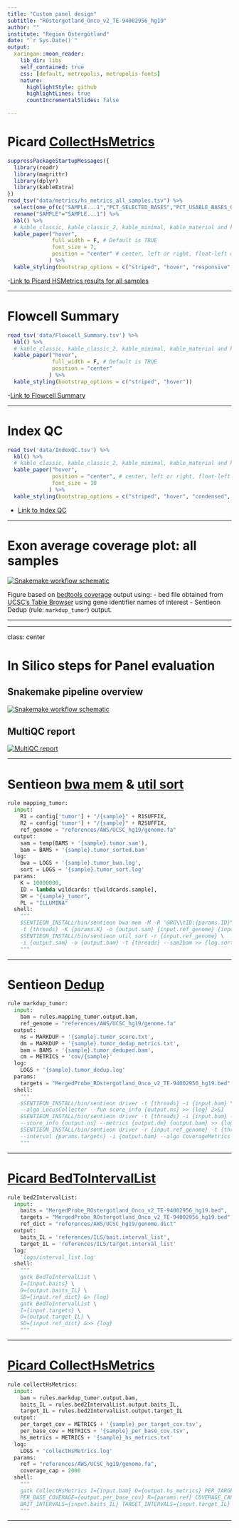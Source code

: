 ```yaml
---
title: "Custom panel design"
subtitle: "ROstergotland_Onco_v2_TE-94002956_hg19"
author: ""
institute: "Region Östergötland"
date: "`r Sys.Date()`"
output:
  xaringan::moon_reader:
    lib_dir: libs
    self_contained: true
    css: [default, metropolis, metropolis-fonts]
    nature:
      highlightStyle: github
      highlightLines: true
      countIncrementalSlides: false

---
```


# Picard [CollectHsMetrics](https://broadinstitute.github.io/picard/picard-metric-definitions.html#HsMetrics)

```r
suppressPackageStartupMessages({
  library(readr)
  library(magrittr)
  library(dplyr)
  library(kableExtra)
})
read_tsv("data/metrics/hs_metrics_all_samples.tsv") %>%
  select(one_of(c("SAMPLE...1","PCT_SELECTED_BASES","PCT_USABLE_BASES_ON_TARGET","PCT_TARGET_BASES_500X","MEAN_TARGET_COVERAGE","MEDIAN_TARGET_COVERAGE","ZERO_CVG_TARGETS_PCT"))) %>%
  rename("SAMPLE"="SAMPLE...1") %>%
  kbl() %>%
  # kable_classic, kable_classic_2, kable_minimal, kable_material and kable_material_dark
  kable_paper("hover", 
              full_width = F, # Default is TRUE
              font_size = 7,
              position = "center" # center, left or right, float-left or float-right (text wrapping)
             ) %>%
  kable_styling(bootstrap_options = c("striped", "hover", "responsive", "bordered"))   
```

-[Link to Picard HSMetrics results for all samples](data/metrics/hs_metrics_all_samples.tsv)

---

# Flowcell Summary

```r
read_tsv('data/Flowcell_Summary.tsv') %>%
  kbl() %>%
  # kable_classic, kable_classic_2, kable_minimal, kable_material and kable_material_dark
  kable_paper("hover", 
              full_width = F, # Default is TRUE
              position = "center"
             ) %>%
  kable_styling(bootstrap_options = c("striped", "hover"))
```

-[Link to Flowcell Summary](data/Flowcell_Summary.tsv)

---

# Index QC

```r
read_tsv('data/IndexQC.tsv') %>%
  kbl() %>%
  # kable_classic, kable_classic_2, kable_minimal, kable_material and kable_material_dark
  kable_paper("hover", 
              position = "center", # center, left or right, float-left or float-right (text wrapping)
              font_size = 10
             ) %>%
  kable_styling(bootstrap_options = c("striped", "hover", "condensed", "responsive", "bordered"))
```

- [Link to Index QC](data/IndexQC.xlsx)

---

# Exon average coverage plot: all samples

<p><a href="./data/bar_plot_all_samples.html">
<img src="data/imgs/gene_cov_plot.png" alt="Snakemake workflow schematic">
</a></p>

Figure based on [bedtools coverage](https://bedtools.readthedocs.io/en/latest/content/tools/coverage.html) output using:
- bed file obtained from [UCSC's Table Browser](http://genome.ucsc.edu/cgi-bin/hgTables) using gene identifier names of interest 
- Sentieon Dedup (rule: `markdup_tumor`) output.

---

---

class: center

# In Silico steps for Panel evaluation

## Snakemake pipeline overview

<p><a href="./data/snakemake_workflow_report.html">
<img src="data/imgs/smk-wf.png" alt="Snakemake workflow schematic">
</a></p>

## MultiQC report

<p><a href="./data/multiqc_report.html">
<img src="data/imgs/mqc.png" alt="MultiQC report">
</a></p>

---

# Sentieon [bwa mem](https://support.sentieon.com/manual/usages/general/#bwa-mem-syntax) & [util sort](https://support.sentieon.com/manual/usages/general/#util-syntax)

```python
rule mapping_tumor:
  input:
    R1 = config['tumor'] + "/{sample}" + R1SUFFIX,
    R2 = config['tumor'] + "/{sample}" + R2SUFFIX,
    ref_genome = "references/AWS/UCSC_hg19/genome.fa"
  output:
    sam = temp(BAMS + '{sample}.tumor.sam'),
    bam = BAMS + '{sample}.tumor_sorted.bam'
  log:
    bwa = LOGS + '{sample}.tumor_bwa.log',
    sort = LOGS + '{sample}.tumor_sort.log'
  params:
    K = 10000000,
    ID = lambda wildcards: t[wildcards.sample],
    SM = "{sample}_tumor",
    PL = "ILLUMINA"
  shell:
    """
    $SENTIEON_INSTALL/bin/sentieon bwa mem -M -R '@RG\\tID:{params.ID}\\tSM:{params.SM}\\tPL:{params.PL}' \
    -t {threads} -K {params.K} -o {output.sam} {input.ref_genome} {input.R1} {input.R2} >> {log.bwa} 2>&1
    $SENTIEON_INSTALL/bin/sentieon util sort -r {input.ref_genome} \
    -i {output.sam} -o {output.bam} -t {threads} --sam2bam >> {log.sort} 2>&1
    """
```
---

# Sentieon [Dedup](https://support.sentieon.com/manual/usages/general/#dedup-algorithm)

```python
rule markdup_tumor:
  input:
    bam = rules.mapping_tumor.output.bam,
    ref_genome = "references/AWS/UCSC_hg19/genome.fa"
  output:
    ns = MARKDUP + '{sample}.tumor_score.txt',
    dm = MARKDUP + '{sample}.tumor_dedup_metrics.txt',
    bam = BAMS + '{sample}.tumor_deduped.bam',
    cm = METRICS + 'cov/{sample}'
  log:
    LOGS + '{sample}.tumor_dedup.log'
  params:
    targets = "MergedProbe_ROstergotland_Onco_v2_TE-94002956_hg19.bed"
  shell:
    """
    $SENTIEON_INSTALL/bin/sentieon driver -t {threads} -i {input.bam} \
    --algo LocusCollector --fun score_info {output.ns} >> {log} 2>&1
    $SENTIEON_INSTALL/bin/sentieon driver -t {threads} -i {input.bam} --algo Dedup --rmdup \
    --score_info {output.ns} --metrics {output.dm} {output.bam} >> {log} 2>&1
    $SENTIEON_INSTALL/bin/sentieon driver -r {input.ref_genome} -t {threads} \
    --interval {params.targets} -i {output.bam} --algo CoverageMetrics {output.cm} >> {log} 2>&1
    """
```

---

# [Picard BedToIntervalList](https://gatk.broadinstitute.org/hc/en-us/articles/360036883931-BedToIntervalList-Picard-)

```python
rule bed2IntervalList:
  input:
    baits = "MergedProbe_ROstergotland_Onco_v2_TE-94002956_hg19.bed",
    targets = "MergedProbe_ROstergotland_Onco_v2_TE-94002956_hg19.bed",
    ref_dict = "references/AWS/UCSC_hg19/genome.dict"
  output:
    baits_IL = 'references/ILS/bait.interval_list',
    target_IL = 'references/ILS/target.interval_list'
  log:
    'logs/interval_list.log'
  shell:
    """
    gatk BedToIntervalList \
    I={input.baits} \
    O={output.baits_IL} \
    SD={input.ref_dict} &> {log}
    gatk BedToIntervalList \
    I={input.targets} \
    O={output.target_IL} \
    SD={input.ref_dict} &>> {log}
    """
```

---

# [Picard CollectHsMetrics](https://gatk.broadinstitute.org/hc/en-us/articles/360036856051-CollectHsMetrics-Picard-)

```python
rule collectHsMetrics:
  input:
    bam = rules.markdup_tumor.output.bam,
    baits_IL = rules.bed2IntervalList.output.baits_IL,
    target_IL = rules.bed2IntervalList.output.target_IL
  output:
    per_target_cov = METRICS + '{sample}_per_target_cov.tsv',
    per_base_cov = METRICS + '{sample}_per_base_cov.tsv',
    hs_metrics = METRICS + '{sample}_hs_metrics.txt'
  log:
    LOGS + 'collectHsMetrics.log'
  params:
    ref = "references/AWS/UCSC_hg19/genome.fa",
    coverage_cap = 2000
  shell:
    """
    gatk CollectHsMetrics I={input.bam} O={output.hs_metrics} PER_TARGET_COVERAGE={output.per_target_cov} \
    PER_BASE_COVERAGE={output.per_base_cov} R={params.ref} COVERAGE_CAP={params.coverage_cap} \
    BAIT_INTERVALS={input.baits_IL} TARGET_INTERVALS={input.target_IL} &> {log}
    """
```
---
